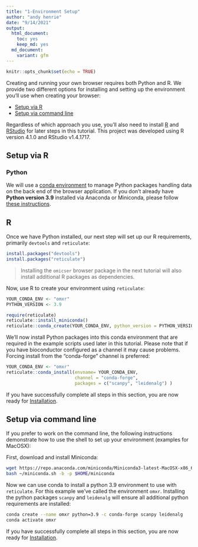 ```yaml
---
title: "1-Environment Setup"
author: "andy henrie"
date: "9/14/2021"
output:
  html_document: 
    toc: yes
    keep_md: yes
  md_document:
    variant: gfm
---
```


```r
knitr::opts_chunk$set(echo = TRUE)
```

Creating and running your own browser requires both Python and R.
We provide two different options for installing and setting up 
the environment you'll use when creating your browser:

- [Setup via R](#setup-via-r)
- [Setup via command line](#setup-via-command-lin)

Regardless of which approach you use,
you'll also need to install [R](https://www.r-project.org/)
and [RStudio](https://www.rstudio.com/products/rstudio/download/)
for later steps in this tutorial.
This project was developed using R version 4.1.0 and RStudio v1.4.1717.

## Setup via R

### Python

We will use a [conda environment](https://conda.io/projects/conda/en/latest/user-guide/concepts/environments.html) 
to manage Python packages handling data on the back end of the browser application.
If you don't already have **Python version 3.9** installed via Anaconda or Miniconda,
please follow [these instructions](https://conda.io/projects/conda/en/latest/user-guide/install/index.html).

## R

Once we have Python installed,
our next step will set up our R requirements,
primarily `devtools` and `reticulate`:

```r
install.packages("devtools")
install.packages("reticulate")
```

> Installing the `omicser` browser package in the next tutorial will also install additional R packages as dependencies.

Now, use R to create your environment using `reticulate`:

```r
YOUR_CONDA_ENV <- "omxr"
PYTHON_VERSION <- 3.9

require(reticulate)
reticulate::install_miniconda() 
reticulate::conda_create(YOUR_CONDA_ENV, python_version = PYTHON_VERSION)
```

We'll now install Python packages into this conda environment that are required in the example scripts used later in this tutorial.
Please note that if you have bioconductor configured as a channel it may cause problems.
Forcing install from the "conda-forge" channel is preferred:

```r
YOUR_CONDA_ENV <- "omxr"
reticulate::conda_install(envname= YOUR_CONDA_ENV,
                          channel = "conda-forge",
                          packages = c("scanpy", "leidenalg") )
```

If you have successfully complete all steps in this section,
you are now ready for [Installation](02_install.md). 

## Setup via command line

If you prefer to work on the command line,
the following instructions demonstrate how to use the shell to set up your environment
(examples for MacOSX):

First, download and install Miniconda:

```bash
wget https://repo.anaconda.com/miniconda/Miniconda3-latest-MacOSX-x86_64.sh -O ~/miniconda.sh
bash ~/miniconda.sh -b -p $HOME/miniconda
```

Now we can use conda to install a python 3.9 environment to use with `reticulate`. 
For this example we've called the environment `omxr`.
Installing the python packages `scanpy` and `leidenalg` will ensure all additional python requirements are installed:

```bash
conda create --name omxr python=3.9 -c conda-forge scanpy leidenalg                                                                           
conda activate omxr
```

If you have successfully complete all steps in this section,
you are now ready for [Installation](02_install.md).
